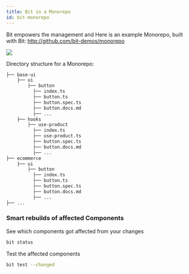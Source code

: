 ```yaml
---
title: Bit in a Monorepo
id: bit-monorepo
---
```



Bit empowers the management and
Here is an example Monorepo, built with Bit: http://github.com/bit-demos/monorepo

<img src={bitMonorepoImg} />

Directory structure for a Monorepo:

```bash
├── base-ui
    ├── ui
        ├── button
          ├── index.ts
          ├── button.ts
          ├── button.spec.ts
          ├── button.docs.md
          ├── ...
    ├── hooks
        ├── use-product
          ├── index.ts
          ├── use-product.ts
          ├── button.spec.ts
          ├── button.docs.md
          ├── ...
├── ecommerce
    ├── ui
        ├── button
          ├── index.ts
          ├── button.ts
          ├── button.spec.ts
          ├── button.docs.md
          ├── ...
├── ...
```

<!-- TODO ### Visibility and discoverability

### Consistent tooling

### Efficient incremental builds and CI
 -->

### Smart rebuilds of affected Components

See which components got affected from your changes

```bash
bit status
```

Test the affected components

```bash
bit test --changed
```

<!--TODO ### Team boundaries and ownership

### Cross team collaboration

### Gradual refactoring

### Better API adoption

### Standardization and automation of development environments

### Create a module in any size
Bit reduces the overhead of creating and maintaining an independent module in the codebase. Envs encapsulates the development environment for different

### Dev experience

### Dependency policies

### Symmetry

### Architecture and Team dependency diagrams -->
